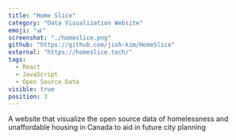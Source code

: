 ```yaml
---
title: "Home Slice"
category: "Data Visualization Website"
emoji: "📊"
screenshot: "./homeslice.png"
github: "https://github.com/jioh-kim/HomeSlice"
external: "https://homeslice.tech/"
tags:
  - React
  - JavaScript
  - Open Source Data
visible: true
position: 3
---
```


A website that visualize the open source data of homelessness and unaffordable housing in Canada to aid in future city planning
